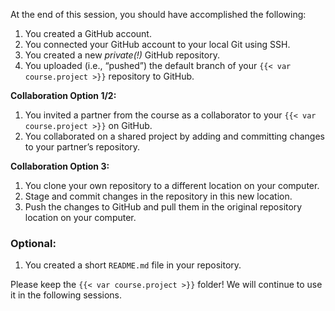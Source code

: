 At the end of this session, you should have accomplished the following:

1. You created a GitHub account.
1. You connected your GitHub account to your local Git using SSH.
1. You created a new *private(!)* GitHub repository.
1. You uploaded (i.e., "pushed") the default branch of your `{{< var course.project >}}` repository to GitHub.

**Collaboration Option 1/2:**

1. You invited a partner from the course as a collaborator to your `{{< var course.project >}}` on GitHub.
1. You collaborated on a shared project by adding and committing changes to your partner's repository.

**Collaboration Option 3:**

1. You clone your own repository to a different location on your computer.
1. Stage and commit changes in the repository in this new location.
1. Push the changes to GitHub and pull them in the original repository location on your computer.

### Optional:

1. You created a short `README.md` file in your repository.

Please keep the `{{< var course.project >}}` folder!
We will continue to use it in the following sessions.